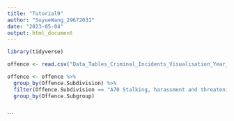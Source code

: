 ```yaml
---
title: "Tutorial9"
author: "SuyueWang_29672031"
date: "2023-05-04"
output: html_document
---
```

```r
library(tidyverse)
```

```r
offence <- read.csv("Data_Tables_Criminal_Incidents_Visualisation_Year_Ending_December_2019.csv")
```

```r
offence <- offence %>%
  group_by(Offence.Subdivision) %>%
  filter(Offence.Subdivision == "A70 Stalking, harassment and threatening behaviour") %>%
  group_by(Offence.Subgroup)
  
```

```





